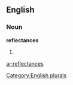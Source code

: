 
==English==

===Noun===
'''reflectances'''

# {{plural of|[[reflectance]]}}

[[Category:English plurals]]

[[ar:reflectances]]
